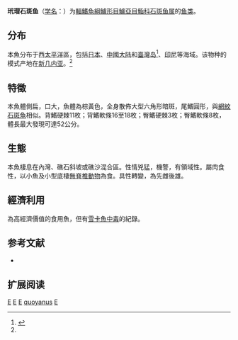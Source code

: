 {{Speciesbox 
| taxon = Epinephelus quoyanus
| status = LC
| status_system = IUCN3.1
| image =Epinephelus_quoyanus.jpg
| authority = Cuvier et Valenciennes, 1830<ref name='id7100'>{{cite web| url =http://www.bioinfo.cn/db05/BjdwSpecies.php?action=view&id=7100| title =玳瑁石斑鱼| work =中国动物物种编目数据库| publisher =中国科学院微生物研究所| author =中国科学院动物研究所| accessdate =2009-04-16| deadurl =yes| archiveurl =https://web.archive.org/web/20160305062023/http://www.bioinfo.cn/db05/BjdwSpecies.php?action=view&id=7100| archivedate =2016-03-05}}</ref>
| synonyms = *''Cephalopholis megachir''<br /><small>Richardson, 1846</small>
*''Epinephelus gilberti''<br /><small>Richardson, 1846</small>
*''Epinephelus megachir''<br /><small>Richardson, 1846</small>
*''Epinephelus quoyans''<br /><small>Valenciennes, 1830</small>
*''Perca melanocelidota''<br /><small>Gronow, 1854</small>
*''Serranus alatus''<br /><small>Alleyne & Macleay, 1877</small>
*''Serranus carinatus''<br /><small>Alleyne & Macleay, 1877</small>
*''Serranus gilberti''<br /><small>Richardson, 1842</small>
*''Serranus megachir''<br /><small>Richardson, 1842</small>
*''Serranus pardalis''<br /><small>Bleeker, 1848</small>
}}

'''玳瑁石斑鱼'''（[[学名|学名]]：{{lang|la|''Epinephelus quoyanus''}}）为[[輻鰭魚綱|輻鰭魚綱]][[鱸形目|鱸形目]][[鱸亞目|鱸亞目]][[鮨科|鮨科]][[石斑鱼属|石斑鱼属]]的[[鱼类|鱼类]]。

==分布==
本魚分布于西[[太平洋|太平洋]]區，包括[[日本|日本]]、[[中國|中國大陆]]和[[臺灣|臺灣岛]]<ref>{{Cite web |url=http://fishdb.sinica.edu.tw/chi/species.php?id=382554 |title=存档副本 |accessdate=2019-01-03 |archive-date=2019-01-03 |archive-url=https://web.archive.org/web/20190103210435/http://fishdb.sinica.edu.tw/chi/species.php?id=382554 |dead-url=no }}</ref>、[[印尼|印尼]]等海域。该物种的模式产地在[[新几内亚|新几内亚]]。<ref name='id7100'/>

==特徵==
本魚體側扁，口大，魚體為棕黃色，全身散佈大型六角形暗斑，尾鰭圓形，與[[網紋石斑魚|網紋石斑魚]]相似。背鰭硬棘11枚；背鰭軟條16至18枚；臀鰭硬棘3枚；臀鰭軟條8枚，體長最大發現可達52公分。

==生態==
本魚棲息在內灣、礁石斜坡或礁沙混合區。性情兇猛，機警，有領域性。屬肉食性，以小魚及小型底棲[[無脊椎動物|無脊椎動物]]為食。具性轉變，為先雌後雄。

==經濟利用==
為高經濟價值的食用魚，但有[[雪卡魚中毒|雪卡魚中毒]]的紀錄。

==参考文献==
{{reflist}}
*{{FishBase_species|genus=Epinephelus|species=quoyanus|year=2011|month=12}}

==扩展阅读==
{{refbegin}}
{{wikispecies-inline|Epinephelus quoyanus|玳瑁石斑鱼}}
{{refend}}
{{Taxonbar|from=Q303990}}

[[Category:IUCN红色名录无危物种|E]]
[[Category:食用鱼|E]]
[[Category:有毒魚類|E]]
[[Category:石斑鱼属|quoyanus]]
[[Category:1830年描述的鱼类|E]]